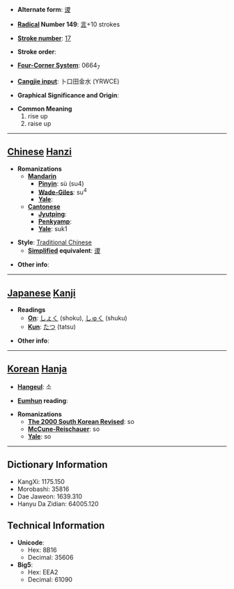 * '''Alternate form''': [[谡]]

* '''[[Wiktionary:Chinese radical index| Radical]] Number 149''': [[Wiktionary:Chinese radical index 言|言]]+10 strokes

* '''[[Wiktionary:Chinese total strokes index|Stroke number]]''': [[Wiktionary:Chinese total strokes index 17|17]]

* '''Stroke order''': 

* '''[[Wiktionary:Chinese four corner index|Four-Corner System]]''': 0664<sub>7</sub>

* '''[[Wiktionary:Chinese Cangjie index|Cangjie input]]''': 卜口田金水 (YRWCE)

* '''Graphical Significance and Origin''': 

* '''Common Meaning'''
*#rise up
*# raise up


----

== [[Chinese]] [[Hanzi]] ==

* '''Romanizations'''
** '''[[Mandarin]]'''
*** '''[[Pinyin]]''': sù (su4)
*** '''[[Wade-Giles]]''': su<sup>4</sup>
*** '''[[Yale]]''': 
** '''[[Cantonese]]'''
*** '''[[Jyutping]]''':
*** '''[[Penkyamp]]''': 
*** '''[[Yale]]''': suk1

* '''Style''': [[Traditional Chinese]] 
** '''[[Simplified Chinese|Simplified]] equivalent''': [[谡]]

* '''Other info''': 

----

== [[Japanese]] [[Kanji]] ==

* '''Readings'''
** '''[[On]]''': [[しょく]] (shoku), [[しゅく]] (shuku)
** '''[[Kun]]''': [[たつ]] (tatsu)

* '''Other info''':  

----

== [[Korean]] [[Hanja]] ==

* '''[[Hangeul]]''': 소

* '''[[Eumhun]] reading''': 

* '''Romanizations'''
** '''[[The 2000 South Korean Revised Romanization|The 2000 South Korean Revised]]''': so
** '''[[McCune-Reischauer]]''': so
** '''[[Yale]]''': so

----

== Dictionary Information ==

* KangXi: 1175.150
* Morobashi: 35816
* Dae Jaweon: 1639.310
* Hanyu Da Zidian: 64005.120

== Technical Information ==

* '''Unicode''':
** Hex: 8B16
** Decimal: 35606
* '''Big5''':
** Hex: EEA2
** Decimal: 61090